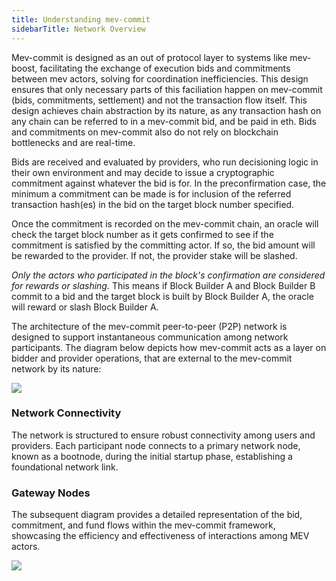 ```yaml
---
title: Understanding mev-commit
sidebarTitle: Network Overview
---
```


Mev-commit is designed as an out of protocol layer to systems like mev-boost, facilitating the exchange of execution bids and commitments between mev actors, solving for coordination inefficiencies. This design ensures that only necessary parts of this faciliation happen on mev-commit (bids, commitments, settlement) and not the transaction flow itself. This design achieves chain abstraction by its nature, as any transaction hash on any chain can be referred to in a mev-commit bid, and be paid in eth. Bids and commitments on mev-commit also do not rely on blockchain bottlenecks and are real-time.

Bids are received and evaluated by providers, who run decisioning logic in their own environment and may decide to issue a cryptographic commitment against whatever the bid is for. In the preconfirmation case, the minimum a commitment can be made is for inclusion of the referred transaction hash(es) in the bid on the target block number specified.

Once the commitment is recorded on the mev-commit chain, an oracle will check the target block number as it gets confirmed to see if the commitment is satisfied by the committing actor. If so, the bid amount will be rewarded to the provider. If not, the provider stake will be slashed.

*Only the actors who participated in the block's confirmation are considered for rewards or slashing.* This means if Block Builder A and Block Builder B commit to a bid and the target block is built by Block Builder A, the oracle will reward or slash Block Builder A.

The architecture of the mev-commit peer-to-peer (P2P) network is designed to support instantaneous communication among network participants. The diagram below depicts how mev-commit acts as a layer on bidder and provider operations, that are external to the mev-commit network by its nature:

<Frame>
  <img src="/images/mev-commit-network.png" />
</Frame>

### Network Connectivity

The network is structured to ensure robust connectivity among users and providers. Each participant node connects to a primary network node, known as a bootnode, during the initial startup phase, establishing a foundational network link.

### Gateway Nodes

The subsequent diagram provides a detailed representation of the bid, commitment, and fund flows within the mev-commit framework, showcasing the efficiency and effectiveness of interactions among MEV actors.

<Frame>
  <img src="/images/bids-commitments-flow.png" />
</Frame>
